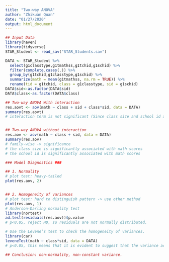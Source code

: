 ```yaml
---
title: "Two-way ANOVA"
author: "Zhikuan Quan"
date: "01/27/2020"
output: html_document
---
```


```r
## Input Data
library(haven)
library(tidyverse)
STAR_Student <- read_sav("STAR_Students.sav")

DATA <- STAR_Student %>%
  select(g1classtype,g1tmathss,g1tchid,g1schid) %>%
  filter(complete.cases(.)) %>%
  group_by(g1tchid,g1classtype,g1schid) %>%
  summarize(math = mean(g1tmathss, na.rm = TRUE)) %>%
  rename(tid = g1tchid, class = g1classtype, sid = g1schid)
DATA$sid<-as.factor(DATA$sid)
DATA$class<-as.factor(DATA$class)
```

```r
## Two-way ANOVA With interaction
res.aovt <- aov(math ~ class + sid + class*sid, data = DATA)
summary(res.aovt) 
# interaction term is not significant (Since class size and school id are independent)


## Two-way ANOVA without interaction
res.aov <- aov(math ~ class + sid, data = DATA)
summary(res.aov) 
# family-wise -> significance
# the class size is significantly associated with math scores
# the school id is significantly associated with math scores
```


```r
### Model Diagnostics ###

## 1. Normality
# plot test: heavy-tailed
plot(res.aov, 2)


## 2. Homogeneity of variances
# plot test: hard to distinguish pattern -> use other method
plot(res.aov, 1)
# Anderson-Darling normality test
library(nortest)
ad.test(residuals(res.aov))$p.value
# p<0.05, reject H0, so residuals are not normally distributed.

# Use the Levene’s test to check the homogeneity of variances. 
library(car)
leveneTest(math ~ class*sid, data = DATA)
# p<0.05, this means that it is evident to suggest that the variance across groups is statistically significantly different.

## Conclusion: non-normality, non-constant variance.
```